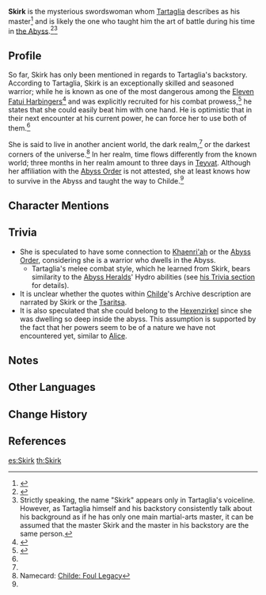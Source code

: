 {{Character Infobox
|image            = 
|type             = Mentioned
|realname         = 
|location         = None
|affiliation      = 
|region           = 
|title            = 
}}
{{Quote|Yet, his "Foul Legacy" was not originally his. Rather, it was taught to him by that solitary girl who dwelt in the darkest corners of the universe.|[[Childe: Foul Legacy]] Namecard}}
'''Skirk''' is the mysterious swordswoman whom [[Tartaglia]] describes as his master<ref name="TartVO">{{Ref/VO|Tartaglia|About Skirk}}</ref> and is likely the one who taught him the art of battle during his time in [[the Abyss]].<ref name="Tart4">{{Ref/CS|Tartaglia|4}}</ref><ref group="Note">Strictly speaking, the name "Skirk" appears only in Tartaglia's voiceline. However, as Tartaglia himself and his backstory consistently talk about his background as if he has only one main martial-arts master, it can be assumed that the master Skirk and the master in his backstory are the same person.</ref>

==Profile==
So far, Skirk has only been mentioned in regards to Tartaglia's backstory. According to Tartaglia, Skirk is an exceptionally skilled and seasoned warrior; while he is known as one of the most dangerous among the [[Eleven Fatui Harbingers]]<ref>{{Ref/CS|Tartaglia|Character Details}}</ref> and was explicitly recruited for his combat prowess,<ref>{{Ref/CS|Tartaglia|5}}</ref> he states that she could easily beat him with one hand. He is optimistic that in their next encounter at his current power, he can force her to use both of them.<ref name="TartVO" />

She is said to live in another ancient world, the dark realm,<ref name="Tart4" /> or the darkest corners of the universe.<ref>Namecard: [[Childe: Foul Legacy]]</ref> In her realm, time flows differently from the known world; three months in her realm amount to three days in [[Teyvat]]. Although her affiliation with the [[Abyss Order]] is not attested, she at least knows how to survive in the Abyss and taught the way to Childe.<ref name="Tart4" />

==Character Mentions==
{{Character Mentions|alias="a mysterious swordswoman"|S-Tartaglia-Character Story 4=The "mysterious swordswoman" is implied to be Skirk by Tartaglia's voice-over about her and his namecard description.}}

==Trivia==
*She is speculated to have some connection to [[Khaenri'ah]] or the [[Abyss Order]], considering she is a warrior who dwells in the Abyss.
**Tartaglia's melee combat style, which he learned from Skirk, bears similarity to the [[Abyss Herald]]s' Hydro abilities (see [[Tartaglia/Lore#Trivia|his Trivia section]] for details).
*It is unclear whether the quotes within [[Enter the Golden House#Boss Description|Childe]]'s Archive description are narrated by Skirk or the [[Tsaritsa]].
*It is also speculated that she could belong to the [[Hexenzirkel]] since she was dwelling so deep inside the abyss. This assumption is supported by the fact that her powers seem to be of a nature we have not encountered yet, similar to [[Alice]].

==Notes==
{{Reflist|note=1}}

==Other Languages==
{{Other Languages
|default_hidden = 1
|en       = Skirk
|zhs      = 丝柯克
|zhs_rm   = Sīkēkè
|zht      = 絲柯克
|zht_rm   = Sīkēkè
|ja       = スカーク
|ja_rm    = Sukaaku
|ko       = 스커크
|ko_rm    = Seukeokeu
|es       = Skirk
|fr       = Skirk
|ru       = Скирк
|th       = Skirk
|vi       = Skirk
|de       = Skirk
|id       = Skirk
|pt       = Skirk
|tr       = 
|it       = 
}}

==Change History==
{{Change History|introduced=1.1}}

==References==
{{Reflist|2}}

[[es:Skirk]]
[[th:Skirk]]